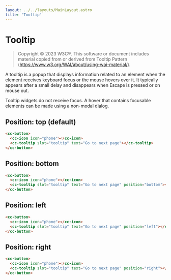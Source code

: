 ```yaml
---
layout: ../../layouts/MainLayout.astro
title: 'Tooltip'
---
```


# Tooltip 

>   Copyright © 2023 W3C®. This software or document includes material copied from or derived from Tooltip Pattern (https://www.w3.org/WAI/about/using-wai-material/).

A tooltip is a popup that displays information related to an element when the element receives keyboard focus or the mouse hovers over it. It typically appears after a small delay and disappears when Escape is pressed or on mouse out. 

Tooltip widgets do not receive focus. A hover that contains focusable elements can be made using a non-modal dialog.

## Position: top (default)

<ComponentPreview
  client:load
  component='
    <cc-button>
      <cc-icon icon="phone"></cc-icon>
      <cc-tooltip slot="tooltip" text="Go to next page"></cc-tooltip>
    </cc-button>
  '
/>

```html
<cc-button>
  <cc-icon icon="phone"></cc-icon>
  <cc-tooltip slot="tooltip" text="Go to next page"></cc-tooltip>
</cc-button>
```

## Position: bottom

<ComponentPreview
  client:load
  component='
    <cc-button>
      <cc-icon icon="phone"></cc-icon>
      <cc-tooltip slot="tooltip" text="Go to next page" position="bottom"></cc-tooltip>
    </cc-button>
  '
/>

```html
<cc-button>
  <cc-icon icon="phone"></cc-icon>
  <cc-tooltip slot="tooltip" text="Go to next page" position="bottom"></cc-tooltip>
</cc-button>
```

## Position: left

<ComponentPreview
  client:load
  component='
    <cc-button>
      <cc-icon icon="phone"></cc-icon>
      <cc-tooltip slot="tooltip" text="Go to next page" position="left"></cc-tooltip>
    </cc-button>
  '
/>

```html
<cc-button>
  <cc-icon icon="phone"></cc-icon>
  <cc-tooltip slot="tooltip" text="Go to next page" position="left"></cc-tooltip>
</cc-button>
```

## Position: right

<ComponentPreview
  client:load
  component='
    <cc-button>
      <cc-icon icon="phone"></cc-icon>
      <cc-tooltip slot="tooltip" text="Go to next page" position="right"></cc-tooltip>
    </cc-button>
  '
/>

```html
<cc-button>
  <cc-icon icon="phone"></cc-icon>
  <cc-tooltip slot="tooltip" text="Go to next page" position="right"></cc-tooltip>
</cc-button>
```